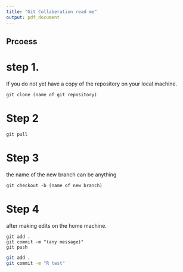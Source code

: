 ```yaml
---
title: "Git Collaberation read me"
output: pdf_document
---
```


## Prcoess

# step 1. 

If you do not yet have a copy of the repository on your local machine. 
    
    git clone (name of git repository)

# Step 2
    
    git pull 
    
# Step 3
the name of the new branch can be anything 
    
    git checkout -b (name of new branch)
    
# Step 4
after making edits on the home machine. 

    git add . 
    git commit -m "(any message)"
    git push

```bash

git add .
git commit -m "R test"
```
    
    

